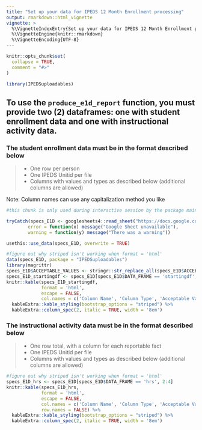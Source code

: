 ```yaml
---
title: "Set up your data for IPEDS 12 Month Enrollment processing"
output: rmarkdown::html_vignette
vignette: >
  %\VignetteIndexEntry{Set up your data for IPEDS 12 Month Enrollment processing}
  %\VignetteEngine{knitr::rmarkdown}
  %\VignetteEncoding{UTF-8}
---
```


```r
knitr::opts_chunk$set(
  collapse = TRUE,
  comment = "#>"
)
```

```r
library(IPEDSuploadables)
```

## To use the `produce_e1d_report` function, you must provide two (2) dataframes: one with student enrollment data and one with instructional activity data.

### The student enrollment data must be in the format described below

>
* One row per person
* One IPEDS Unitid per file
* Columns with values and types as described below (additional columns are allowed)

Note: Column names can use any capitalization method you like

```r
#this chunk is only used during interactive session by the package maintainers, if the requirements have been updated

tryCatch(specs_E1D <- googlesheets4::read_sheet("https://docs.google.com/spreadsheets/d/1bhjgAjmipg_pqwUum2Wcn6sOKInoTUne_PeFDKf3ncs/edit", sheet = 1),
        error = function(x) message("Google Sheet unavailable"),
        warning = function(y) message("There was a warning"))

usethis::use_data(specs_E1D, overwrite = TRUE)
```

```r
#figure out why striped isn't working when format = 'html'
data(specs_E1D, package = "IPEDSuploadables")
library(magrittr)
specs_E1D$ACCEPTABLE_VALUES <- stringr::str_replace_all(specs_E1D$ACCEPTABLE_VALUES, pattern = "\\n", replacement = "<br>")
specs_E1D_startingdf <- specs_E1D[specs_E1D$DATA_FRAME == 'startingdf', 2:4]
knitr::kable(specs_E1D_startingdf,
             format = 'html',
             escape = FALSE,
             col.names = c('Column Name', 'Column Type', 'Acceptable Value - Definition')) %>%
  kableExtra::kable_styling(bootstrap_options = "striped") %>%
  kableExtra::column_spec(2, italic = TRUE, width = '8em')

```



### The instructional activity data must be in the format described below

>
* One row total, with a column for each reportable fact
* One IPEDS Unitid per file
* Columns with values and types as described below (additional columns are allowed)


```r
#figure out why striped isn't working when format = 'html'
specs_E1D_hrs <- specs_E1D[specs_E1D$DATA_FRAME == 'hrs', 2:4]
knitr::kable(specs_E1D_hrs,
             format = 'html',
             escape = FALSE,
             col.names = c('Column Name', 'Column Type', 'Acceptable Value - Definition'),
             row.names = FALSE) %>%
  kableExtra::kable_styling(bootstrap_options = "striped") %>%
  kableExtra::column_spec(2, italic = TRUE, width = '8em')

```


